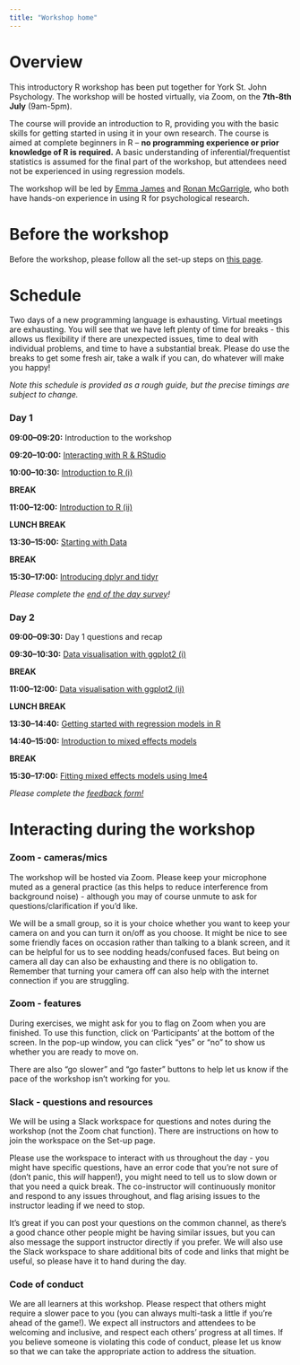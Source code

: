 ```yaml
---
title: "Workshop home"
---
```


# Overview

This introductory R workshop has been put together for York St. John Psychology. The workshop will be hosted virtually, via Zoom, on the **7th-8th July** (9am-5pm).

The course will provide an introduction to R, providing you with the basic skills for getting started in using it in your own research. The course is aimed at complete beginners in R -- **no programming experience or prior knowledge of R is required.** A basic understanding of inferential/frequentist statistics is assumed for the final part of the workshop, but attendees need not be experienced in using regression models. 

The workshop will be led by [Emma James](https://www.york.ac.uk/psychology/staff/postdocs/elj504/#profile-content) and [Ronan McGarrigle](https://www.york.ac.uk/psychology/staff/postdocs/ram567/#profile-content), who both have hands-on experience in using R for psychological research. 

# Before the workshop

Before the workshop, please follow all the set-up steps on [this page](https://emljames.github.io/YSJ_R_workshop/setup). 


# Schedule

Two days of a new programming language is exhausting. Virtual meetings are exhausting. You will see that we have left plenty of time for breaks - this allows us flexibility if there are unexpected issues, time to deal with individual problems, and time to have a substantial break. Please do use the breaks to get some fresh air, take a walk if you can, do whatever will make you happy! 

*Note this schedule is provided as a rough guide, but the precise timings are subject to change.*

### Day 1

**09:00--09:20:**   Introduction to the workshop  

**09:20--10:00:**   [Interacting with R & RStudio](https://datacarpentry.org/r-socialsci/00-intro/index.html)

**10:00--10:30:**   [Introduction to R (i)](https://datacarpentry.org/r-socialsci/01-intro-to-r/index.html)

**BREAK**

**11:00--12:00:**   [Introduction to R (ii)](https://datacarpentry.org/r-socialsci/01-intro-to-r/index.html)

**LUNCH BREAK** 

**13:30--15:00:**    [Starting with Data](https://datacarpentry.org/r-socialsci/02-starting-with-data/index.html)

**BREAK**

**15:30--17:00:**    [Introducing dplyr and tidyr](https://datacarpentry.org/r-socialsci/03-dplyr-tidyr/index.html)

*Please complete the [end of the day survey](https://docs.google.com/forms/d/e/1FAIpQLSf7H-TgoT2KX3vRGnhIuF-lgFqc_--8uDqKVM3MI2RX7wLo1Q/viewform?usp=sf_link)!*

### Day 2

**09:00--09:30:**    Day 1 questions and recap

**09:30--10:30:**    [Data visualisation with ggplot2 (i)](https://datacarpentry.org/r-socialsci/04-ggplot2/index.html)

**BREAK**

**11:00--12:00:**    [Data visualisation with ggplot2 (ii)](https://datacarpentry.org/r-socialsci/04-ggplot2/index.html)

**LUNCH BREAK**

**13:30--14:40:**    [Getting started with regression models in R](https://emljames.github.io/YSJ_R_workshop/regression-models.html) 

**14:40--15:00:**    [Introduction to mixed effects models](https://emljames.github.io/YSJ_R_workshop/mixed-effects.html)

**BREAK**

**15:30--17:00:**    [Fitting mixed effects models using lme4](https://emljames.github.io/YSJ_R_workshop/mixed-effects.html#Preparing_the_data)

*Please complete the [feedback form!](https://docs.google.com/forms/d/e/1FAIpQLSfdHzPS-VjY_8MR_MzTyko52owQ_rqdaCpXc8ytV5Gx2daK1A/viewform?usp=sf_link)*


# Interacting during the workshop

### Zoom - cameras/mics

The workshop will be hosted via Zoom. Please keep your microphone muted as a general practice (as this helps to reduce interference from background noise) - although you may of course unmute to ask for questions/clarification if you'd like. 

We will be a small group, so it is your choice whether you want to keep your camera on and you can turn it on/off as you choose. It might be nice to see some friendly faces on occasion rather than talking to a blank screen, and it can be helpful for us to see nodding heads/confused faces. But being on camera all day can also be exhausting and there is no obligation to. Remember that turning your camera off can also help with the internet connection if you are struggling. 

### Zoom  - features

During exercises, we might ask for you to flag on Zoom when you are finished. To use this function, click on 'Participants' at the bottom of the screen. In the pop-up window, you can click "yes" or "no" to show us whether you are ready to move on. 

There are also "go slower" and "go faster" buttons to help let us know if the pace of the workshop isn't working for you.


### Slack - questions and resources

We will be using a Slack workspace for questions and notes during the workshop (not the Zoom chat function). There are instructions on how to join the workspace on the Set-up page. 

Please use the workspace to interact with us throughout the day - you might have specific questions, have an error code that you're not sure of (don't panic, this *will* happen!), you might need to tell us to slow down or that you need a quick break. The co-instructor will continuously monitor and respond to any issues throughout, and flag arising issues to the instructor leading if we need to stop.

It's great if you can post your questions on the common channel, as there's a good chance other people might be having similar issues, but you can also message the support instructor directly if you prefer. We will also use the Slack workspace to share additional bits of code and links that might be useful, so please have it to hand during the day.


### Code of conduct

We are all learners at this workshop. Please respect that others might require a slower pace to you (you can always multi-task a little if you're ahead of the game!). We expect all instructors and attendees to be welcoming and inclusive, and respect each others' progress at all times. If you believe someone is violating this code of conduct, please let us know so that we can take the appropriate action to address the situation.
